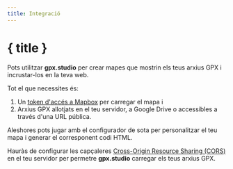 ```yaml
---
title: Integració
---
```


<script>
</script>

# { title }

Pots utilitzar **gpx.studio** per crear mapes que mostrin els teus arxius GPX i incrustar-los en la teva web.

Tot el que necessites és:

1. Un <a href="https://account.mapbox.com/auth/signup" target="_blank"> token d'accés a Mapbox</a> per carregar el mapa i
2. Arxius GPX allotjats en el teu servidor, a Google Drive o accessibles a través d'una URL pública.

Aleshores pots jugar amb el configurador de sota per personalitzar el teu mapa i generar el corresponent codi HTML.

<DocsNote type="warning">

Hauràs de configurar les capçaleres <a href="https://developer.mozilla.org/en-US/docs/Web/HTTP/CORS" target="_blank"> Cross-Origin Resource Sharing (CORS)</a> en el teu servidor per permetre <b>gpx.studio</b> carregar els teus arxius GPX.

</DocsNote>

<EmbeddingPlayground />
